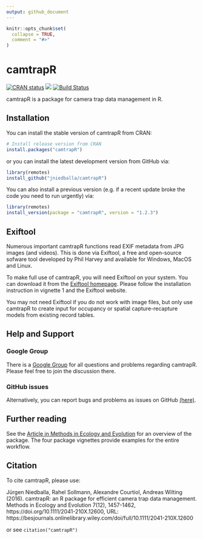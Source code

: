```yaml
---
output: github_document
---
```


<!-- README.md is generated from README.Rmd. Please edit that file -->

```r
knitr::opts_chunk$set(
  collapse = TRUE,
  comment = "#>"
)
```

# camtrapR

<!-- badges: start -->
[![CRAN status](https://www.r-pkg.org/badges/version/camtrapR)](https://CRAN.R-project.org/package=camtrapR)
[![](http://cranlogs.r-pkg.org/badges/camtrapR)](https://cran.r-project.org/package=camtrapR)
[![Build Status](https://travis-ci.org/jniedballa/camtrapR.svg?branch=master)](https://travis-ci.org/jniedballa/camtrapR)
<!-- badges: end -->

camtrapR is a package for camera trap data management in R.


## Installation

You can install the stable version of camtrapR from CRAN:

```r
# Install release version from CRAN
install.packages("camtrapR")
```

or you can install the latest development version from GitHub via: 

```r
library(remotes)
install_github("jniedballa/camtrapR")
```

You can also install a previous version (e.g. if a recent update broke the code you need to run urgently) via:

```r
library(remotes)
install_version(package = "camtrapR", version = "1.2.3")
```

## Exiftool

Numerous important camtrapR functions read EXIF metadata from JPG images (and videos). This is done via Exiftool, a free and open-source sofware tool developed by Phil Harvey and available for Windows, MacOS and Linux.

To make full use of camtrapR, you will need Exiftool on your system. You can download it from the [Exiftool homepage](https://exiftool.org/). Please follow the installation instruction in vignette 1 and the Exiftool website.

You may not need Exiftool if you do not work with image files, but only use camtrapR to create input for occupancy or spatial capture-recapture models from existing record tables.

## Help and Support

### Google Group

There is a [Google Group](https://groups.google.com/forum/#!forum/camtrapr) for all questions and problems regarding camtrapR. Please feel free to join the discussion there.

### GitHub issues

Alternatively, you can report bugs and problems as issues on GitHub [(here)](https://github.com/jniedballa/camtrapR/issues).

## Further reading

See the [Article in Methods in Ecology and Evolution](https://besjournals.onlinelibrary.wiley.com/doi/full/10.1111/2041-210X.12600) for an overview of the package. The four package vignettes provide examples for the entire workflow.

## Citation

To cite camtrapR, please use:

Jürgen Niedballa, Rahel Sollmann, Alexandre Courtiol, Andreas Wilting (2016). camtrapR: an R package for efficient
  camera trap data management. Methods in Ecology and Evolution 7(12), 1457-1462, https://doi.org/10.1111/2041-210X.12600, URL: https://besjournals.onlinelibrary.wiley.com/doi/full/10.1111/2041-210X.12600

or see `citation("camtrapR")`